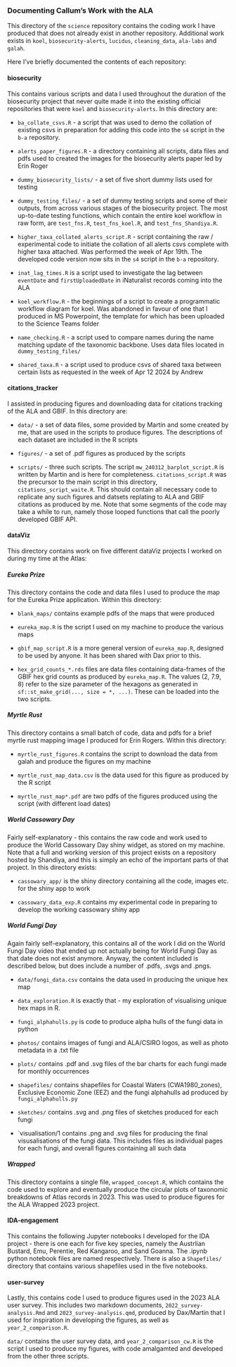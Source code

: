 ### Documenting Callum's Work with the ALA

This directory of the `science` repository contains the coding work I have produced that does not already exist in another repository. Additional work exists in `koel`, `biosecurity-alerts`, `lucidus`, `cleaning_data`, `ala-labs` and `galah`.

Here I've briefly documented the contents of each repository:

#### biosecurity

This contains various scripts and data I used throughout the duration of the biosecurity project that never quite made it into the existing official repositories that were `koel` and `biosecurity-alerts`. In this directory are:

-   `ba_collate_csvs.R` - a script that was used to demo the collation of existing csvs in preparation for adding this code into the `s4` script in the `b-a` repository.

-   `alerts_paper_figures.R` - a directory containing all scripts, data files and pdfs used to created the images for the biosecurity alerts paper led by Erin Roger

-   `dummy_biosecurity_lists/` - a set of five short dummy lists used for testing

-   `dummy_testing_files/` - a set of dummy testing scripts and some of their outputs, from across various stages of the biosecurity project. The most up-to-date testing functions, which contain the entire koel workflow in raw form, are `test_fns.R`, `test_fns_koel.R`, and `test_fns_Shandiya.R`.

-   `higher_taxa_collated_alerts_script.R` - script containing the raw / experimental code to initiate the collation of all alerts csvs complete with higher taxa attached. Was performed the week of Apr 19th. The developed code version now sits in the `s4` script in the `b-a` repository.

-   `inat_lag_times.R` is a script used to investigate the lag between `eventDate` and `firstUploadedDate` in iNaturalist records coming into the ALA

-   `koel_workflow.R` - the beginnings of a script to create a programmatic workflow diagram for koel. Was abandoned in favour of one that I produced in MS Powerpoint, the template for which has been uploaded to the Science Teams folder

-   `name_checking.R` - a script used to compare names during the name matching update of the taxonomic backbone. Uses data files located in `dummy_testing_files/`

-   `shared_taxa.R` - a script used to produce csvs of shared taxa between certain lists as requested in the week of Apr 12 2024 by Andrew

#### citations_tracker

I assisted in producing figures and downloading data for citations tracking of the ALA and GBIF. In this directory are:

-   `data/` - a set of data files, some provided by Martin and some created by me, that are used in the scripts to produce figures. The descriptions of each dataset are included in the R scripts

-   `figures/` - a set of .pdf figures as produced by the scripts

-   `scripts/` - three such scripts. The script `mw_240312_barplot_script.R` is written by Martin and is here for completeness. `citations_script.R` was the precursor to the main script in this directory, `citations_script_waite.R`. This should contain all necessary code to replicate any such figures and datsets replating to ALA and GBIF citations as produced by me. Note that some segments of the code may take a while to run, namely those looped functions that call the poorly developed GBIF API.

#### dataViz

This directory contains work on five different dataViz projects I worked on during my time at the Atlas:

##### Eureka Prize

This directory contains the code and data files I used to produce the map for the Eureka Prize application. Within this directory:

-   `blank_maps/` contains example pdfs of the maps that were produced

-   `eureka_map.R` is the script I used on my machine to produce the various maps

-   `gbif_map_script.R` is a more general version of `eureka_map.R`, designed to be used by anyone. It has been shared with Dax prior to this.

-   `hex_grid_counts_*.rds` files are data files containing data-frames of the GBIF hex grid counts as produced by `eureka_map.R`. The values (2, 7.9, 8) refer to the size parameter of the hexagons as generated in `sf::st_make_grid(..., size = *, ...)`. These can be loaded into the two scripts.

##### Myrtle Rust

This directory contains a small batch of code, data and pdfs for a brief myrtle rust mapping image I produced for Erin Rogers. Within this directory:

-   `myrtle_rust_figures.R` contains the script to download the data from galah and produce the figures on my machine

-   `myrtle_rust_map_data.csv` is the data used for this figure as produced by the R script

-   `myrtle_rust_map*.pdf` are two pdfs of the figures produced using the script (with different load dates)

##### World Cassowary Day

Fairly self-explanatory - this contains the raw code and work used to produce the World Cassowary Day shiny widget, as stored on my machine. Note that a full and working version of this project exists on a repository hosted by Shandiya, and this is simply an echo of the important parts of that project. In this directory exists:

-   `cassowary_app/` is the shiny directory containing all the code, images etc. for the shiny app to work

-   `cassowary_data_exp.R` contains my experimental code in preparing to develop the working cassowary shiny app

##### World Fungi Day

Again fairly self-explanatory, this contains all of the work I did on the World Fungi Day video that ended up not actually being for World Fungi Day as that date does not exist anymore. Anyway, the content included is described below, but does include a number of .pdfs, .svgs and .pngs.

-   `data/fungi_data.csv` contains the data used in producing the unique hex map

-   `data_exploration.R` is exactly that - my exploration of visualising unique hex maps in R.

-   `fungi_alphahulls.py` is code to produce alpha hulls of the fungi data in python

-   `photos/` contains images of fungi and ALA/CSIRO logos, as well as photo metadata in a .txt file

-   `plots/` contains .pdf and .svg files of the bar charts for each fungi made for monthly occurrences

-   `shapefiles/` contains shapefiles for Coastal Waters (CWA1980_zones), Exclusive Economic Zone (EEZ) and the fungi alphahulls ad produced by `fungi_alphahulls.py`

-   `sketches/` contains .svg and .png files of sketches produced for each fungi

-   \`visualisation/1 contains .png and .svg files for producing the final visusalisations of the fungi data. This includes files as individual pages for each fungi, and overall figures containing all such data

##### Wrapped

This directory contains a single file, `wrapped_concept.R`, which contains the code used to explore and eventually produce the circular plots of taxonomic breakdowns of Atlas records in 2023. This was used to produce figures for the ALA Wrapped 2023 project.

#### IDA-engagement

This contains the following Jupyter notebooks I developed for the IDA project - there is one each for five key species, namely the Austrlian Bustard, Emu, Perentie, Red Kangaroo, and Sand Goanna. The .ipynb python notebook files are named respectively. There is also a `Shapefiles/` directory that contains various shapefiles used in the five notebooks.

#### user-survey

Lastly, this contains code I used to produce figures used in the 2023 ALA user survey. This includes two markdown documents, `2022_survey-analysis.Rmd` and `2023_survey-analysis.qmd`, produced by Dax/Martin that I used for inspiration in developing the figures, as well as `year_2_comparison.R`.

`data/` contains the user survey data, and `year_2_comparison_cw.R` is the script I used to produce my figures, with code amalgamted and developed from the other three scripts.
